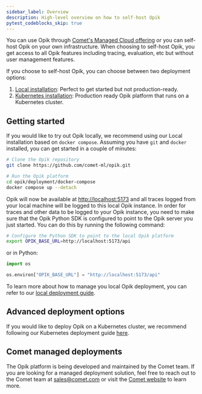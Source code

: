 ```yaml
---
sidebar_label: Overview
description: High-level overview on how to self-host Opik
pytest_codeblocks_skip: true
---
```


You can use Opik through [Comet's Managed Cloud offering](https://comet.com/site) or you can self-host Opik on your own infrastructure. When choosing to self-host Opik, you get access to all Opik features including tracing, evaluation, etc but without user management features.

If you choose to self-host Opik, you can choose between two deployment options:

1. [Local installation](./local_deployment.md): Perfect to get started but not production-ready.
2. [Kubernetes installation](./kubernetes.md): Production ready Opik platform that runs on a Kubernetes cluster.

## Getting started

If you would like to try out Opik locally, we recommend using our Local installation based on `docker compose`. Assuming you have `git` and `docker` installed, you can get started in a couple of minutes:

```bash pytest_codeblocks_skip=true
# Clone the Opik repository
git clone https://github.com/comet-ml/opik.git

# Run the Opik platform
cd opik/deployment/docker-compose
docker compose up --detach

```

Opik will now be available at <a href="http://localhost:5173" target="_blank">http://localhost:5173</a> and all traces logged from your local machine will be logged to this local Opik instance. In order for traces and other data to be logged to your Opik instance, you need to make sure that the Opik Python SDK is configured to point to the Opik server you just started. You can do this by running the following command:

```bash pytest_codeblocks_skip=true
# Configure the Python SDK to point to the local Opik platform
export OPIK_BASE_URL=http://localhost:5173/api
```

or in Python:

```python pytest_codeblocks_skip=true
import os

os.environ["OPIK_BASE_URL"] = "http://localhost:5173/api"
```

To learn more about how to manage you local Opik deployment, you can refer to our [local deployment guide](./local_deployment.md).

## Advanced deployment options

If you would like to deploy Opik on a Kubernetes cluster, we recommend following our Kubernetes deployment guide [here](./kubernetes.md).

## Comet managed deployments

The Opik platform is being developed and maintained by the Comet team. If you are looking for a managed deployment solution, feel free to reach out to the Comet team at sales@comet.com or visit the [Comet website](https://comet.com/site) to learn more.
